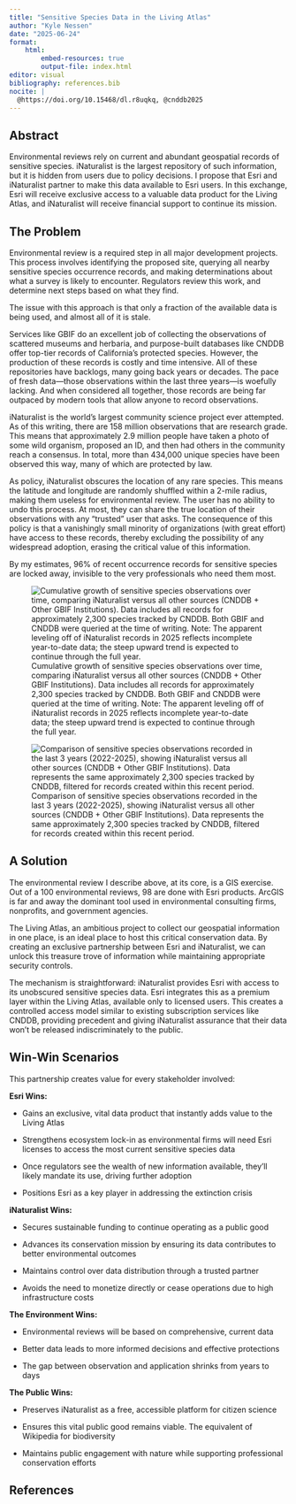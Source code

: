```yaml
---
title: "Sensitive Species Data in the Living Atlas"
author: "Kyle Nessen"
date: "2025-06-24"
format: 
    html:
        embed-resources: true
        output-file: index.html
editor: visual
bibliography: references.bib
nocite: |
  @https://doi.org/10.15468/dl.r8uqkq, @cnddb2025
---
```


## Abstract

Environmental reviews rely on current and abundant geospatial records of sensitive species. iNaturalist is the largest repository of such information, but it is hidden from users due to policy decisions. I propose that Esri and iNaturalist partner to make this data available to Esri users. In this exchange, Esri will receive exclusive access to a valuable data product for the Living Atlas, and iNaturalist will receive financial support to continue its mission.

## The Problem

Environmental review is a required step in all major development projects. This process involves identifying the proposed site, querying all nearby sensitive species occurrence records, and making determinations about what a survey is likely to encounter. Regulators review this work, and determine next steps based on what they find.

The issue with this approach is that only a fraction of the available data is being used, and almost all of it is stale.

Services like GBIF do an excellent job of collecting the observations of scattered museums and herbaria, and purpose-built databases like CNDDB offer top-tier records of California's protected species. However, the production of these records is costly and time intensive. All of these repositories have backlogs, many going back years or decades. The pace of fresh data—those observations within the last three years—is woefully lacking. And when considered all together, those records are being far outpaced by modern tools that allow anyone to record observations.

iNaturalist is the world's largest community science project ever attempted. As of this writing, there are 158 million observations that are research grade. This means that approximately 2.9 million people have taken a photo of some wild organism, proposed an ID, and then had others in the community reach a consensus. In total, more than 434,000 unique species have been observed this way, many of which are protected by law.

As policy, iNaturalist obscures the location of any rare species. This means the latitude and longitude are randomly shuffled within a 2-mile radius, making them useless for environmental review. The user has no ability to undo this process. At most, they can share the true location of their observations with any "trusted" user that asks. The consequence of this policy is that a vanishingly small minority of organizations (with great effort) have access to these records, thereby excluding the possibility of any widespread adoption, erasing the critical value of this information.

By my estimates, 96% of recent occurrence records for sensitive species are locked away, invisible to the very professionals who need them most.

![Cumulative growth of sensitive species observations over time, comparing iNaturalist versus all other sources (CNDDB + Other GBIF Institutions). Data includes all records for approximately 2,300 species tracked by CNDDB. Both GBIF and CNDDB were queried at the time of writing. Note: The apparent leveling off of iNaturalist records in 2025 reflects incomplete year-to-date data; the steep upward trend is expected to continue through the full year.](figures/timeseries_cumulative_growth.png)

![Comparison of sensitive species observations recorded in the last 3 years (2022-2025), showing iNaturalist versus all other sources (CNDDB + Other GBIF Institutions). Data represents the same approximately 2,300 species tracked by CNDDB, filtered for records created within this recent period.](figures/recent_comparison_bar_chart.png)

## A Solution

The environmental review I describe above, at its core, is a GIS exercise. Out of a 100 environmental reviews, 98 are done with Esri products. ArcGIS is far and away the dominant tool used in environmental consulting firms, nonprofits, and government agencies.

The Living Atlas, an ambitious project to collect our geospatial information in one place, is an ideal place to host this critical conservation data. By creating an exclusive partnership between Esri and iNaturalist, we can unlock this treasure trove of information while maintaining appropriate security controls.

The mechanism is straightforward: iNaturalist provides Esri with access to its unobscured sensitive species data. Esri integrates this as a premium layer within the Living Atlas, available only to licensed users. This creates a controlled access model similar to existing subscription services like CNDDB, providing precedent and giving iNaturalist assurance that their data won't be released indiscriminately to the public.

## Win-Win Scenarios

This partnership creates value for every stakeholder involved:

**Esri Wins:**

-   Gains an exclusive, vital data product that instantly adds value to the Living Atlas

-   Strengthens ecosystem lock-in as environmental firms will need Esri licenses to access the most current sensitive species data

-   Once regulators see the wealth of new information available, they'll likely mandate its use, driving further adoption

-   Positions Esri as a key player in addressing the extinction crisis

**iNaturalist Wins:**

-   Secures sustainable funding to continue operating as a public good

-   Advances its conservation mission by ensuring its data contributes to better environmental outcomes

-   Maintains control over data distribution through a trusted partner

-   Avoids the need to monetize directly or cease operations due to high infrastructure costs

**The Environment Wins:**

-   Environmental reviews will be based on comprehensive, current data

-   Better data leads to more informed decisions and effective protections

-   The gap between observation and application shrinks from years to days

**The Public Wins:**

-   Preserves iNaturalist as a free, accessible platform for citizen science

-   Ensures this vital public good remains viable. The equivalent of Wikipedia for biodiversity

-   Maintains public engagement with nature while supporting professional conservation efforts

## References
